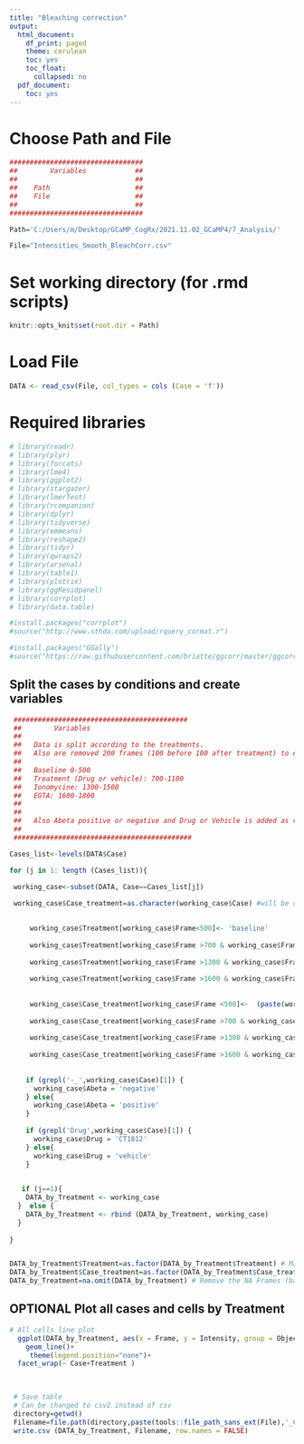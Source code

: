 ---
title: "Bleaching correction"
output:
  html_document:
    df_print: paged
    theme: cerulean
    toc: yes
    toc_float:
      collapsed: no
  pdf_document:
    toc: yes
---

# Choose Path and File
```{r}
#################################
##        Variables            ##
##                             ##
##    Path                     ##
##    File                     ##
##                             ##
#################################

Path='C:/Users/m/Desktop/GCaMP_CogRx/2021.11.02_GCaMP4/7_Analysis/'

File="Intensities_Smooth_BleachCorr.csv"

```

# Set working directory (for .rmd scripts)
```{r setup}

knitr::opts_knit$set(root.dir = Path)

```

# Load File
```{r}

DATA <- read_csv(File, col_types = cols (Case = 'f'))

```

# Required libraries
```{r}

# library(readr)
# library(plyr)
# library(forcats)
# library(lme4)
# library(ggplot2)
# library(stargazer)
# library(lmerTest)
# library(rcompanion)
# library(dplyr)
# library(tidyverse)
# library(emmeans)
# library(reshape2)
# library(tidyr)
# library(qwraps2)
# library(arsenal)
# library(table1)
# library(plotrix)
# library(ggResidpanel)
# library(corrplot)
# library(data.table)

#install.packages("corrplot")
#source("http://www.sthda.com/upload/rquery_cormat.r")

#install.packages("GGally")
#source("https://raw.githubusercontent.com/briatte/ggcorr/master/ggcorr.R")


```

## Split the cases by conditions and create variables
```{r}
 ###########################################
 ##        Variables            
 ##                             
 ##   Data is split according to the treatments.
 ##   Also are removed 200 frames (100 before 100 after treatment) to ensure the window.
 ##
 ##   Baseline 0-500
 ##   Treatment (Drug or vehicle): 700-1100
 ##   Ionomycine: 1300-1500
 ##   EGTA: 1600-1800
 ##
 ##
 ##   Also Abeta positive or negative and Drug or Vehicle is added as variable
 ##
 ############################################

Cases_list<-levels(DATA$Case)

for (j in 1: length (Cases_list)){

 working_case<-subset(DATA, Case==Cases_list[j])
 
 working_case$Case_treatment=as.character(working_case$Case) #will be changed to group them later
 

     working_case$Treatment[working_case$Frame<500]<- 'baseline'
     
     working_case$Treatment[working_case$Frame >700 & working_case$Frame <1100]<- 'treatment'
     
     working_case$Treatment[working_case$Frame >1300 & working_case$Frame <1500]<- 'ionomycine'
     
     working_case$Treatment[working_case$Frame >1600 & working_case$Frame <1800]<- 'EGTA'
          
                                       
     working_case$Case_treatment[working_case$Frame <500]<-  (paste(working_case$Case,'_baseline')[1]) 
     
     working_case$Case_treatment[working_case$Frame >700 & working_case$Frame <1100]<-  (paste(working_case$Case,'_treated')[1])  
     
     working_case$Case_treatment[working_case$Frame >1300 & working_case$Frame <1500]<-  (paste(working_case$Case,'_ionomicine')[1]) 
     
     working_case$Case_treatment[working_case$Frame >1600 & working_case$Frame <1800]<-  (paste(working_case$Case,'_EGTA')[1])     
     
     
    if (grepl('-_',working_case$Case)[1]) {
      working_case$Abeta = 'negative'
    } else{
      working_case$Abeta = 'positive'
    }
  
    if (grepl('Drug',working_case$Case)[1]) {
      working_case$Drug = 'CT1812'
    } else{
      working_case$Drug = 'vehicle'
    }

 
   if (j==1){
    DATA_by_Treatment <- working_case
  }  else {
    DATA_by_Treatment <- rbind (DATA_by_Treatment, working_case)
  } 
 
}


DATA_by_Treatment$Treatment=as.factor(DATA_by_Treatment$Treatment) # Make it a factor for later levels
DATA_by_Treatment$Case_treatment=as.factor(DATA_by_Treatment$Case_treatment)
DATA_by_Treatment=na.omit(DATA_by_Treatment) # Remove the NA Frames (baseline frames close to the treatment)


```



## OPTIONAL Plot all cases and cells by Treatment
```{r}

# All cells line plot
  ggplot(DATA_by_Treatment, aes(x = Frame, y = Intensity, group = Object, color=Object)) +
    geom_line()+
     theme(legend.position="none")+
  facet_wrap(~ Case+Treatment )
 
 
```



```{r}

 # Save table
 # Can be changed to csv2 instead of csv
 directory=getwd()
 Filename=file.path(directory,paste(tools::file_path_sans_ext(File),'_Conditions.csv', sep=''))
 write.csv (DATA_by_Treatment, Filename, row.names = FALSE)
  
```

    

